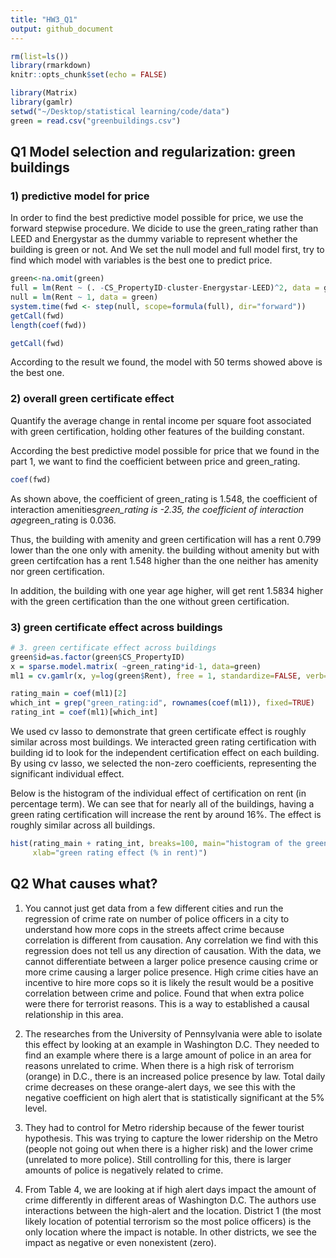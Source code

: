 ```yaml
---
title: "HW3_Q1"
output: github_document
---
```


```r
rm(list=ls())
library(rmarkdown)
knitr::opts_chunk$set(echo = FALSE)
```

```r
library(Matrix) 
library(gamlr)
setwd("~/Desktop/statistical learning/code/data")
green = read.csv("greenbuildings.csv")
```

## Q1 Model selection and regularization: green buildings   

### 1) predictive model for price  
In order to find the best predictive model possible for price, we use the forward stepwise procedure. We dicide to use the green_rating rather than LEED and Energystar as the dummy variable to represent whether the building is green or not. And We set the null model and full model first, try to find which model with variables is the best one to predict price.

```r
green<-na.omit(green) 
full = lm(Rent ~ (. -CS_PropertyID-cluster-Energystar-LEED)^2, data = green)
null = lm(Rent ~ 1, data = green)
system.time(fwd <- step(null, scope=formula(full), dir="forward"))
getCall(fwd)
length(coef(fwd))
```

```r
getCall(fwd)
```

According to the result we found, the model with 50 terms showed above is the best one.

### 2) overall green certificate effect  
Quantify the average change in rental income per square foot associated with green certification, holding other features of the building constant.

According the best predictive model possible for price that we found in the part 1, we want to find the coefficient between price and green_rating.

```r
coef(fwd)
```

As shown above, the coefficient of green_rating is 1.548,
                the coefficient of interaction amenities*green_rating is -2.35,
                the coefficient of interaction age*green_rating is 0.036.  
                  
                  
Thus, the building with amenity and green certification will has a rent 0.799 lower than the one only with amenity.
      the building without amenity but with green certifcation has a rent 1.548 higher than the one neither has amenity nor green certification.
  
  
In addition, the building with one year age higher, will get rent 1.5834 higher with the green certification than the one without green certification.



### 3) green certificate effect across buildings   


```r
# 3. green certificate effect across buildings
green$id=as.factor(green$CS_PropertyID)
x = sparse.model.matrix( ~green_rating*id-1, data=green)
ml1 = cv.gamlr(x, y=log(green$Rent), free = 1, standardize=FALSE, verb=TRUE)

rating_main = coef(ml1)[2]
which_int = grep("green_rating:id", rownames(coef(ml1)), fixed=TRUE)
rating_int = coef(ml1)[which_int]
```

We used cv lasso to demonstrate that green certificate effect is roughly similar across most buildings. We interacted green rating certification with building id to look for the independent certification effect on each building. By using cv lasso, we selected the non-zero coefficients, representing the significant individual effect.   
   
   
Below is the histogram of the individual effect of certification on rent (in percentage term). We can see that for nearly all of the buildings, having a green rating certification will increase the rent by around 16%. The effect is roughly similar across all buildings.


```r
hist(rating_main + rating_int, breaks=100, main="histogram of the green rating effect on rent", 
     xlab="green rating effect (% in rent)")
```

  
  
## Q2 What causes what?   


1.	You cannot just get data from a few different cities and run the regression of crime rate on number of police officers in a city to understand how more cops in the streets affect crime because correlation is different from causation. Any correlation we find with this regression does not tell us any direction of causation. With the data, we cannot differentiate between a larger police presence causing crime or more crime causing a larger police presence. High crime cities have an incentive to hire more cops so it is likely the result would be a positive correlation between crime and police. Found that when extra police were there for terrorist reasons. This is a way to established a causal relationship in this area.   
  
  
2.	The researches from the University of Pennsylvania were able to isolate this effect by looking at an example in Washington D.C. They needed to find an example where there is a large amount of police in an area for reasons unrelated to crime. When there is a high risk of terrorism (orange) in D.C., there is an increased police presence by law. Total daily crime decreases on these orange-alert days, we see this with the negative coefficient on high alert that is statistically significant at the 5% level.   

3.	They had to control for Metro ridership because of the fewer tourist hypothesis. This was trying to capture the lower ridership on the Metro (people not going out when there is a higher risk) and the lower crime (unrelated to more police). Still controlling for this, there is larger amounts of police is negatively related to crime.    

4.	From Table 4, we are looking at if high alert days impact the amount of crime differently in different areas of Washington D.C. The authors use interactions between the high-alert and the location. District 1 (the most likely location of potential terrorism so the most police officers) is the only location where the impact is notable. In other districts, we see the impact as negative or even nonexistent (zero).    

